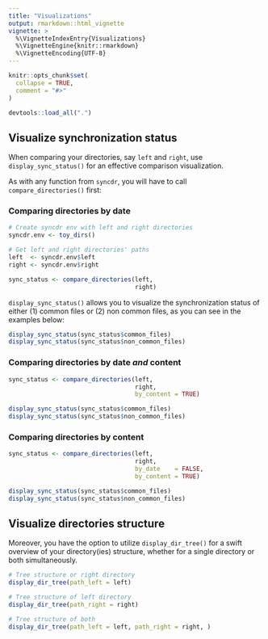 ```yaml
---
title: "Visualizations"
output: rmarkdown::html_vignette
vignette: >
  %\VignetteIndexEntry{Visualizations}
  %\VignetteEngine{knitr::rmarkdown}
  %\VignetteEncoding{UTF-8}
---
```


```r
knitr::opts_chunk$set(
  collapse = TRUE,
  comment = "#>"
)

devtools::load_all(".")
```

## Visualize synchronization status

When comparing your directories, say `left` and `right`, use `display_sync_status()` for an effective comparison visualization.

As with any function from `syncdr`, you will have to call `compare_directories()` first:

### Comparing directories by date

```r

# Create syncdr env with left and right directories
syncdr.env <- toy_dirs()

# Get left and right directories' paths 
left  <- syncdr.env$left
right <- syncdr.env$right

```

```r
sync_status <- compare_directories(left, 
                                   right)

```

`display_sync_status()` allows you to visualize the synchronization status of either (1) common files or (2) non common files, as you can see in the examples below:

```r

display_sync_status(sync_status$common_files)
display_sync_status(sync_status$non_common_files)

```

### Comparing directories by date *and* content

```r

sync_status <- compare_directories(left, 
                                   right,
                                   by_content = TRUE)

display_sync_status(sync_status$common_files)
display_sync_status(sync_status$non_common_files)

```

### Comparing directories by content

```r

sync_status <- compare_directories(left, 
                                   right,
                                   by_date    = FALSE,
                                   by_content = TRUE)

display_sync_status(sync_status$common_files)
display_sync_status(sync_status$non_common_files)
```

## Visualize directories structure

Moreover, you have the option to utilize `display_dir_tree()` for a swift overview of your directory(ies) structure, whether for a single directory or both simultaneously.

```r

# Tree structure or right directory
display_dir_tree(path_left = left)

# Tree structure of left directory
display_dir_tree(path_right = right)

# Tree structure of both 
display_dir_tree(path_left = left, path_right = right, )
```
